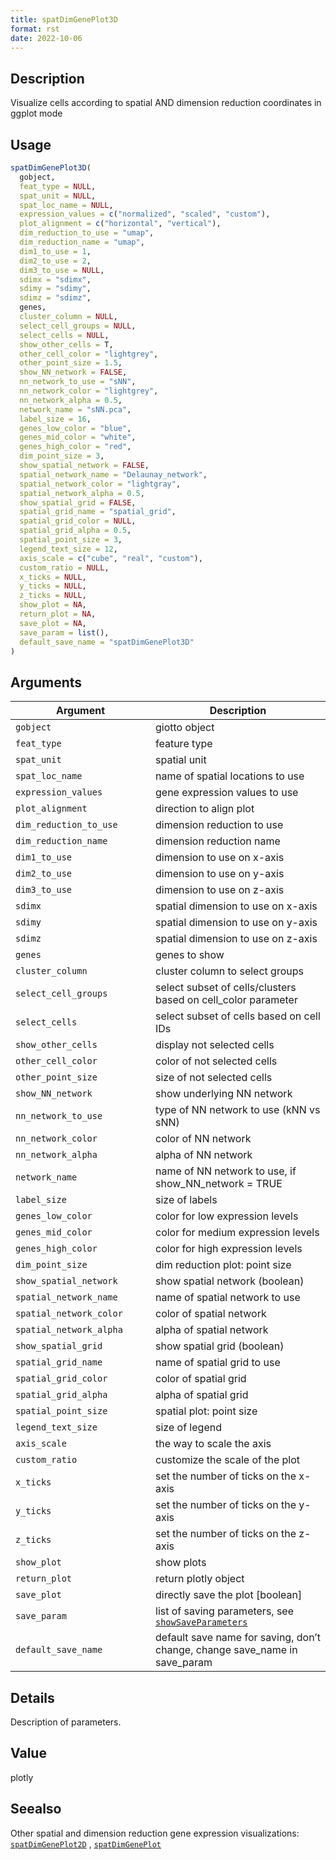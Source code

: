 ```yaml
--- 
title: spatDimGenePlot3D 
format: rst 
date: 2022-10-06 
--- 
```


## Description

Visualize cells according to spatial AND dimension reduction coordinates in ggplot mode


## Usage

```r
spatDimGenePlot3D(
  gobject,
  feat_type = NULL,
  spat_unit = NULL,
  spat_loc_name = NULL,
  expression_values = c("normalized", "scaled", "custom"),
  plot_alignment = c("horizontal", "vertical"),
  dim_reduction_to_use = "umap",
  dim_reduction_name = "umap",
  dim1_to_use = 1,
  dim2_to_use = 2,
  dim3_to_use = NULL,
  sdimx = "sdimx",
  sdimy = "sdimy",
  sdimz = "sdimz",
  genes,
  cluster_column = NULL,
  select_cell_groups = NULL,
  select_cells = NULL,
  show_other_cells = T,
  other_cell_color = "lightgrey",
  other_point_size = 1.5,
  show_NN_network = FALSE,
  nn_network_to_use = "sNN",
  nn_network_color = "lightgrey",
  nn_network_alpha = 0.5,
  network_name = "sNN.pca",
  label_size = 16,
  genes_low_color = "blue",
  genes_mid_color = "white",
  genes_high_color = "red",
  dim_point_size = 3,
  show_spatial_network = FALSE,
  spatial_network_name = "Delaunay_network",
  spatial_network_color = "lightgray",
  spatial_network_alpha = 0.5,
  show_spatial_grid = FALSE,
  spatial_grid_name = "spatial_grid",
  spatial_grid_color = NULL,
  spatial_grid_alpha = 0.5,
  spatial_point_size = 3,
  legend_text_size = 12,
  axis_scale = c("cube", "real", "custom"),
  custom_ratio = NULL,
  x_ticks = NULL,
  y_ticks = NULL,
  z_ticks = NULL,
  show_plot = NA,
  return_plot = NA,
  save_plot = NA,
  save_param = list(),
  default_save_name = "spatDimGenePlot3D"
)
```


## Arguments

Argument      |Description
------------- |----------------
`gobject`     |     giotto object
`feat_type`     |     feature type
`spat_unit`     |     spatial unit
`spat_loc_name`     |     name of spatial locations to use
`expression_values`     |     gene expression values to use
`plot_alignment`     |     direction to align plot
`dim_reduction_to_use`     |     dimension reduction to use
`dim_reduction_name`     |     dimension reduction name
`dim1_to_use`     |     dimension to use on x-axis
`dim2_to_use`     |     dimension to use on y-axis
`dim3_to_use`     |     dimension to use on z-axis
`sdimx`     |     spatial dimension to use on x-axis
`sdimy`     |     spatial dimension to use on y-axis
`sdimz`     |     spatial dimension to use on z-axis
`genes`     |     genes to show
`cluster_column`     |     cluster column to select groups
`select_cell_groups`     |     select subset of cells/clusters based on cell_color parameter
`select_cells`     |     select subset of cells based on cell IDs
`show_other_cells`     |     display not selected cells
`other_cell_color`     |     color of not selected cells
`other_point_size`     |     size of not selected cells
`show_NN_network`     |     show underlying NN network
`nn_network_to_use`     |     type of NN network to use (kNN vs sNN)
`nn_network_color`     |     color of NN network
`nn_network_alpha`     |     alpha of NN network
`network_name`     |     name of NN network to use, if show_NN_network = TRUE
`label_size`     |     size of labels
`genes_low_color`     |     color for low expression levels
`genes_mid_color`     |     color for medium expression levels
`genes_high_color`     |     color for high expression levels
`dim_point_size`     |     dim reduction plot: point size
`show_spatial_network`     |     show spatial network (boolean)
`spatial_network_name`     |     name of spatial network to use
`spatial_network_color`     |     color of spatial network
`spatial_network_alpha`     |     alpha of spatial network
`show_spatial_grid`     |     show spatial grid (boolean)
`spatial_grid_name`     |     name of spatial grid to use
`spatial_grid_color`     |     color of spatial grid
`spatial_grid_alpha`     |     alpha of spatial grid
`spatial_point_size`     |     spatial plot: point size
`legend_text_size`     |     size of legend
`axis_scale`     |     the way to scale the axis
`custom_ratio`     |     customize the scale of the plot
`x_ticks`     |     set the number of ticks on the x-axis
`y_ticks`     |     set the number of ticks on the y-axis
`z_ticks`     |     set the number of ticks on the z-axis
`show_plot`     |     show plots
`return_plot`     |     return plotly object
`save_plot`     |     directly save the plot [boolean]
`save_param`     |     list of saving parameters, see [`showSaveParameters`](#showsaveparameters)
`default_save_name`     |     default save name for saving, don't change, change save_name in save_param


## Details

Description of parameters.


## Value

plotly


## Seealso

Other spatial and dimension reduction gene expression visualizations:
 [`spatDimGenePlot2D`](#spatdimgeneplot2d) ,
 [`spatDimGenePlot`](#spatdimgeneplot)


